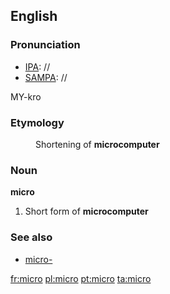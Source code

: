 ==English==
===Pronunciation===
*[[IPA]]: //
*[[SAMPA]]: //
MY-kro

===Etymology===
:Shortening of '''microcomputer'''

===Noun===
'''micro'''

#Short form of '''microcomputer'''

===See also===
*[[micro-]]

[[fr:micro]]
[[pl:micro]]
[[pt:micro]]
[[ta:micro]]